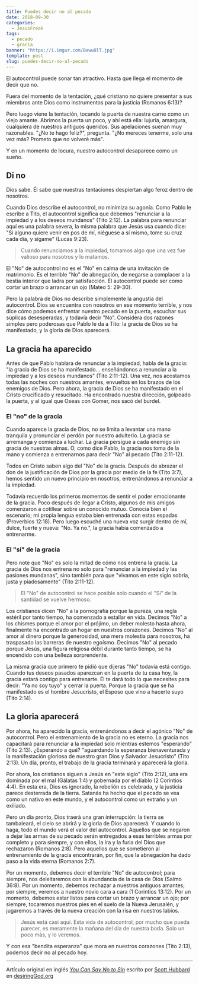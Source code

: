 ```yaml
---
title: Puedes decir no al pecado
date: 2018-09-30
categories:
  - JesusFreak
tags:
  - pecado
  - gracia
banner: "https://i.imgur.com/BawuOlT.jpg"
template: post
slug: puedes-decir-no-al-pecado
---
```


El autocontrol puede sonar tan atractivo. Hasta que llega el momento de decir que no.

Fuera del momento de la tentación, ¿qué cristiano no quiere presentar a sus miembros ante Dios como instrumentos para la justicia (Romanos 6:13)?

Pero luego viene la tentación, tocando la puerta de nuestra carne como un viejo amante. Abrimos la puerta un poco, y ahí está ella: lujuria, amargura, cualquiera de nuestros antiguos queridos. Sus apelaciones suenan muy razonables. "¿No te hago feliz?", pregunta. "¿No mereces tenerme, solo una vez más? Prometo que no volveré más".

Y en un momento de locura, nuestro autocontrol desaparece como un sueño.

## Di no

Dios sabe. Él sabe que nuestras tentaciones despiertan algo feroz dentro de nosotros.

Cuando Dios describe el autocontrol, no minimiza su agonía. Como Pablo le escribe a Tito, el autocontrol significa que debemos "renunciar a la impiedad y a los deseos mundanos" (Tito 2:12). La palabra para renunciar aquí es una palabra severa, la misma palabra que Jesús usa cuando dice: "Si alguno quiere venir en pos de mí, niéguese a sí mismo, tome su cruz cada día, y sígame" (Lucas 9:23).

> Cuando renunciamos a la impiedad, tomamos algo que una vez fue valioso para nosotros y lo matamos.

El "No" de autocontrol no es el "No" en calma de una invitación de matrimonio. Es el terrible "No" de abnegación, de negarse a complacer a la bestia interior que ladra por satisfacción. El autocontrol puede ser como cortar un brazo o arrancar un ojo (Mateo 5: 29-30).

Pero la palabra de Dios no describe simplemente la angustia del autocontrol. Dios se encuentra con nosotros en ese momento terrible, y nos dice cómo podemos enfrentar nuestro pecado en la puerta, escuchar sus súplicas desesperadas, y todavía decir "No". Considera dos razones simples pero poderosas que Pablo le da a Tito: la gracia de Dios se ha manifestado, y la gloria de Dios aparecerá.

## La gracia ha aparecido

Antes de que Pablo hablara de renunciar a la impiedad, habla de la gracia: "la gracia de Dios se ha manifestado... enseñándonos a renunciar a la impiedad y a los deseos mundanos" (Tito 2:11-12). Una vez, nos acostamos todas las noches con nuestros amantes, envueltos en los brazos de los enemigos de Dios. Pero ahora, la gracia de Dios se ha manifestado en el Cristo crucificado y resucitado. Ha encontrado nuestra dirección, golpeado la puerta, y al igual que Oseas con Gomer, nos sacó del burdel.

### El "no" de la gracia

Cuando aparece la gracia de Dios, no se limita a levantar una mano tranquila y pronunciar el perdón por nuestro adulterio. La gracia se arremanga y comienza a luchar. La gracia persigue a cada enemigo sin gracia de nuestras almas. O, como dice Pablo, la gracia nos toma de la mano y comienza a entrenarnos para decir "No" al pecado (Tito 2:11-12).

Todos en Cristo saben algo del "No" de la gracia. Después de abrazar el don de la justificación de Dios por la gracia por medio de la fe (Tito 3:7), hemos sentido un nuevo principio en nosotros, entrenándonos a renunciar a la impiedad.

Todavía recuerdo los primeros momentos de sentir el poder emocionante de la gracia. Poco después de llegar a Cristo, algunos de mis amigos comenzaron a cotillear sobre un conocido mutuo. Conocía bien el escenario; mi propia lengua estaba bien entrenada con estas espadas (Proverbios 12:18). Pero luego escuché una nueva voz surgir dentro de mí, dulce, fuerte y nueva: "No. Ya no.", la gracia había comenzado a entrenarme.

### El "sí" de la gracia

Pero note que "No" es solo la mitad de cómo nos entrena la gracia. La gracia de Dios nos entrena no solo para "renunciar a la impiedad y las pasiones mundanas", sino también para que "vivamos en este siglo sobria, justa y piadosamente" (Tito 2:11-12).

> El "No" de autocontrol se hace posible solo cuando el "Sí" de la santidad se vuelve hermoso.

Los cristianos dicen "No" a la pornografía porque la pureza, una regla estéril por tanto tiempo, ha comenzado a estallar en vida. Decimos "No" a los chismes porque el amor por el prójimo, un deber molesto hasta ahora, finalmente ha encontrado un hogar en nuestros corazones. Decimos "No" al amor al dinero porque la generosidad, una mera molestia para nosotros, ha traspasado las barreras de nuestro egoísmo. Decimos "No" al pecado porque Jesús, una figura religiosa débil durante tanto tiempo, se ha encendido con una belleza sorprendente.

La misma gracia que primero te pidió que dijeras "No" todavía está contigo. Cuando tus deseos pasados ​​aparezcan en la puerta de tu casa hoy, la gracia estará contigo para entrenarte. Él te dará todo lo que necesites para decir: "Ya no soy tuyo" y cerrar la puerta. Porque la gracia que se ha manifestado es el hombre Jesucristo, el Esposo que vino a hacerte suyo (Tito 2:14).

## La gloria aparecerá

Por ahora, ha aparecido la gracia, entrenándonos a decir el agónico "No" de autocontrol. Pero el entrenamiento de la gracia no es eterno. La gracia nos capacitará para renunciar a la impiedad solo mientras estemos "esperando" (Tito 2:13). ¿Esperando a qué? "aguardando la esperanza bienaventurada y la manifestación gloriosa de nuestro gran Dios y Salvador Jesucristo" (Tito 2:13). Un día, pronto, el trabajo de la gracia terminará y aparecerá la gloria.

Por ahora, los cristianos siguen a Jesús en "este siglo" (Tito 2:12), una era dominada por el mal (Gálatas 1:4) y gobernada por el diablo (2 Corintios 4:4). En esta era, Dios es ignorado, la rebelión es celebrada, y la justicia parece desterrada de la tierra. Satanás ha hecho que el pecado se vea como un nativo en este mundo, y el autocontrol como un extraño y un exiliado.

Pero un día pronto, Dios traerá una gran interrupción: la tierra se tambaleará, el cielo se abrirá y la gloria de Dios aparecerá. Y cuando lo haga, todo el mundo verá el valor del autocontrol. Aquellos que se negaron a dejar las armas de su pecado serán entregados a esas terribles armas por completo y para siempre, y con ellos, la ira y la furia del Dios que rechazaron (Romanos 2:8). Pero aquellos que se sometieron al entrenamiento de la gracia encontrarán, por fin, que la abnegación ha dado paso a la vida eterna (Romanos 2:7).

Por un momento, debemos decir el terrible "No" de autocontrol; para siempre, nos deleitaremos con la abundancia de la casa de Dios (Salmo 36:8). Por un momento, debemos rechazar a nuestros antiguos amantes; por siempre, veremos a nuestro novio cara a cara (1 Corintios 13:12). Por un momento, debemos estar listos para cortar un brazo y arrancar un ojo; por siempre, tocaremos nuestros pies en el suelo de la Nueva Jerusalén, y jugaremos a través de la nueva creación con la risa en nuestros labios.

> Jesús está casi aquí. Esta vida de autocontrol, por mucho que pueda parecer, es meramente la mañana del día de nuestra boda. Solo un poco más, y lo veremos.

Y con esa "bendita esperanza" que mora en nuestros corazones (Tito 2:13), podemos decir no al pecado hoy.

---

Artículo original en inglés _[You Can Say No to Sin](https://www.desiringgod.org/articles/you-can-say-no-to-sin)_ escrito por [Scott Hubbard](https://www.desiringgod.org/authors/scott-hubbard) en [desiringGod.org](https://desiringgod.org)
